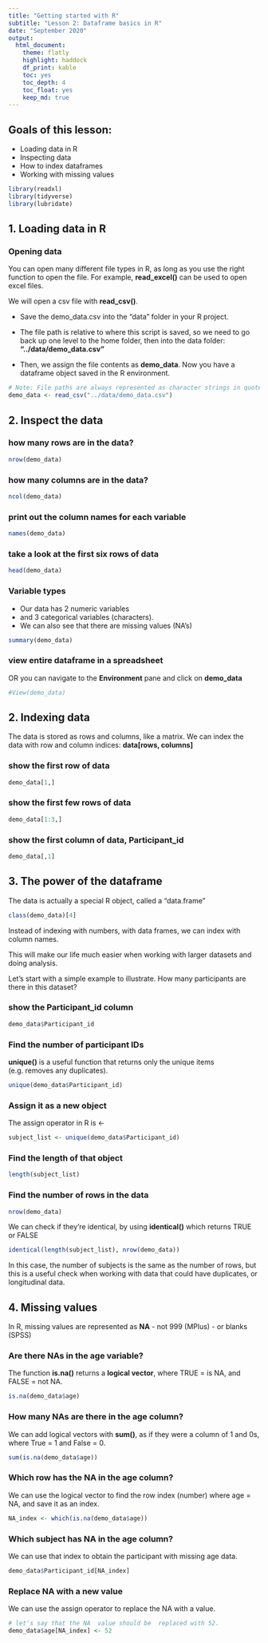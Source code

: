 ```yaml
---
title: "Getting started with R"
subtitle: "Lesson 2: Dataframe basics in R"
date: "September 2020"
output: 
  html_document:
    theme: flatly
    highlight: haddock 
    df_print: kable
    toc: yes
    toc_depth: 4
    toc_float: yes
    keep_md: true
---
```


## Goals of this lesson: 
- Loading data in R 
- Inspecting data 
- How to index dataframes
- Working with missing values


```r

library(readxl)
library(tidyverse)
library(lubridate)
```

## 1. Loading data in R 

### Opening data 

You can open many different file types in R, as long as you use the right function to open the file. For example, **read_excel()** can be used to open excel files. 

We will open a csv file with **read_csv()**.

- Save the demo_data.csv into the "data" folder in your R project.

- The file path is relative to where this script is saved, so we need to go back up one level to the home folder, then into  the data folder: **"../data/demo_data.csv"**

- Then, we assign the file contents as **demo_data**. Now you have a dataframe object saved in the R environment.

```r
# Note: File paths are always represented as character strings in quotes
demo_data <- read_csv("../data/demo_data.csv")

```


## 2. Inspect the data

### how many rows are in the data? 
```r
nrow(demo_data)
```

### how many columns are in the data? 
```r
ncol(demo_data)
```

###  print out the column names for each variable 
```r
names(demo_data)
```

### take a look at the first six rows of data

```r
head(demo_data)
```

### Variable types 
- Our data has 2 numeric variables
- and 3 categorical variables (characters). 
- We can also see that there are missing values (NA's)
```r
summary(demo_data)
```


### view entire dataframe in a spreadsheet 
OR you can navigate to the **Environment** pane and click on **demo_data** 
```r
#View(demo_data)

```


## 2. Indexing data
The data is stored as rows and columns, like a matrix. 
We can index the data with row and column indices:
**data[rows, columns]**

### show the first row of data
```r
demo_data[1,]
```

### show the first few rows of data
```r
demo_data[1:3,]
```

### show the first column of data, Participant_id
```r
demo_data[,1]
```


## 3. The power of the dataframe

The data is actually a special R object, called a "data.frame"
```r
class(demo_data)[4]
```

Instead of indexing with numbers, with data frames, we can index with column names.

This will make our life much easier when working with larger datasets and doing analysis. 

Let's start with a simple example to illustrate. How many participants are there in this dataset?

### show the Participant_id column
```r
demo_data$Participant_id
```

### Find the number of  participant IDs 
**unique()** is a useful function that returns only the unique items (e.g. removes any duplicates).
```r
unique(demo_data$Participant_id)
```

### Assign it as a new object 
The assign operator in R is <- 
```r
subject_list <- unique(demo_data$Participant_id)
```

### Find the length of that object
```r
length(subject_list)
```

### Find the number of rows in the data
```r
nrow(demo_data)
```

We can check if they're identical, by using **identical()** which returns TRUE or FALSE
```r
identical(length(subject_list), nrow(demo_data))

```

In this case, the number of subjects is the same as the number of rows, but this is a useful check when working with data that could have duplicates, or longitudinal data. 

## 4. Missing values 

In R, missing values are represented as **NA** - not 999 (MPlus) - or blanks (SPSS)

### Are there NAs in the age variable? 

The function **is.na()** returns a **logical vector**, where TRUE = is NA, and FALSE = not NA.
```r
is.na(demo_data$age)
```

### How many NAs are there in the age column? 
We can add logical vectors with **sum()**, as if they were a column of 1 and 0s, where True = 1 and False = 0.
```r
sum(is.na(demo_data$age))
```

### Which row has the NA in the age column?
We can use the logical vector to find the row index (number) where age = NA, and save it as an index. 
```r
NA_index <- which(is.na(demo_data$age))
```

### Which subject has NA in the age column? 
We can use that index to obtain the participant with missing age data. 
```r
demo_data$Participant_id[NA_index]
```

### Replace NA with a new value
We can use the assign operator to replace the NA with a value.
```r
# let's say that the NA  value should be  replaced with 52.
demo_data$age[NA_index] <- 52
```